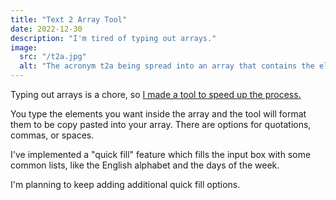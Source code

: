 ```yaml
---
title: "Text 2 Array Tool"
date: 2022-12-30
description: "I'm tired of typing out arrays."
image:
  src: "/t2a.jpg"
  alt: "The acronym t2a being spread into an array that contains the elements t, 2, and a."
---
```


Typing out arrays is a chore, so [I made a tool to speed up the process.](https://text2array.vercel.app/)

You type the elements you want inside the array and the tool will format them to be copy pasted into your array. There are options for quotations, commas, or spaces.

I've implemented a "quick fill" feature which fills the input box with some common lists, like the English alphabet and the days of the week.

I'm planning to keep adding additional quick fill options.
